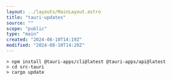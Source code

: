 ```yaml
---
layout: ../layouts/MainLayout.astro
title: "tauri-updates"
source: ""
scope: "public"
type: "main"
created: "2024-08-10T14:19Z"
modified: "2024-08-10T14:20Z"
---
```


```shell
> npm install @tauri-apps/cli@latest @tauri-apps/api@latest
> cd src-tauri
> cargo update
```